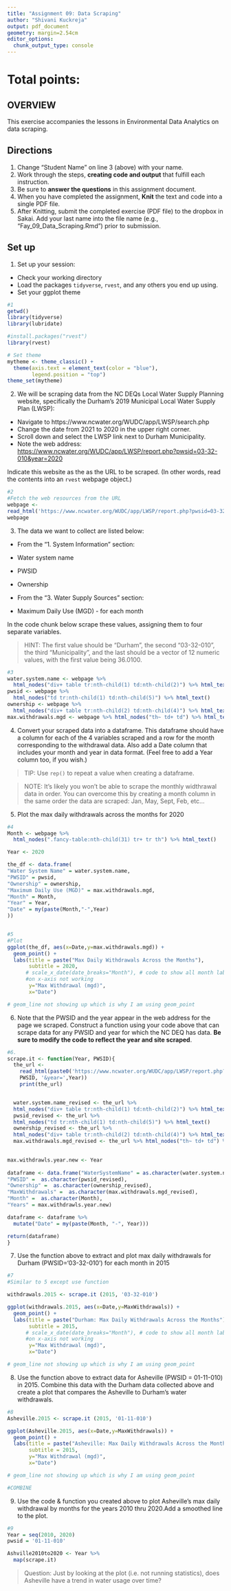 ```yaml
---
title: "Assignment 09: Data Scraping"
author: "Shivani Kuckreja"
output: pdf_document
geometry: margin=2.54cm
editor_options: 
  chunk_output_type: console
---
```


# Total points:

## OVERVIEW

This exercise accompanies the lessons in Environmental Data Analytics on 
data scraping. 

## Directions
1. Change "Student Name" on line 3 (above) with your name.
2. Work through the steps, **creating code and output** that fulfill each 
instruction.
3. Be sure to **answer the questions** in this assignment document.
4. When you have completed the assignment, **Knit** the text and code into a 
single PDF file.
5. After Knitting, submit the completed exercise (PDF file) to the dropbox in 
Sakai. Add your last name into the file name (e.g., "Fay_09_Data_Scraping.Rmd") 
prior to submission.


## Set up 
1. Set up your session:

* Check your working directory
* Load the packages `tidyverse`, `rvest`, and any others you end up using.
* Set your ggplot theme

```r
#1
getwd()
library(tidyverse)
library(lubridate)

#install.packages("rvest")
library(rvest)

# Set theme
mytheme <- theme_classic() +
  theme(axis.text = element_text(color = "blue"), 
        legend.position = "top")
theme_set(mytheme)

```

2. We will be scraping data from the NC DEQs Local Water Supply Planning website, specifically the Durham's 2019 Municipal Local Water Supply Plan (LWSP): 
 * Navigate to https://www.ncwater.org/WUDC/app/LWSP/search.php
 * Change the date from 2021 to 2020 in the upper right corner.
 * Scroll down and select the LWSP link next to Durham Municipality. 
 * Note the web address: 
 <https://www.ncwater.org/WUDC/app/LWSP/report.php?pwsid=03-32-010&year=2020>

Indicate this website as the as the URL to be scraped. 
(In other words, read the contents into an
`rvest` webpage object.)

```r
#2
#Fetch the web resources from the URL
webpage <- 
read_html('https://www.ncwater.org/WUDC/app/LWSP/report.php?pwsid=03-32-010&year=2020')
webpage

```

3. The data we want to collect are listed below:

* From the "1. System Information" section:
 * Water system name
 * PWSID
 * Ownership
 
* From the "3. Water Supply Sources" section:
 * Maximum Daily Use (MGD) - for each month

In the code chunk below scrape these values, assigning them to four 
separate variables.

>HINT: The first value should be "Durham", the second "03-32-010", the third 
"Municipality", and the last should be a vector of 12 numeric values, with 
the first value being 36.0100.

```r
#3
water.system.name <- webpage %>% 
  html_nodes("div+ table tr:nth-child(1) td:nth-child(2)") %>% html_text()
pwsid <- webpage %>% 
  html_nodes("td tr:nth-child(1) td:nth-child(5)") %>% html_text()
ownership <- webpage %>% 
  html_nodes("div+ table tr:nth-child(2) td:nth-child(4)") %>% html_text()
max.withdrawals.mgd <- webpage %>% html_nodes("th~ td+ td") %>% html_text()

```


4. Convert your scraped data into a dataframe. This dataframe should have 
a column for each of the 4 variables scraped and a row for the month 
corresponding to the withdrawal data. Also add a Date column that 
includes your month and year in data format. (Feel free to add a Year 
column too, if you wish.)

>TIP: Use `rep()` to repeat a value when creating a dataframe.

>NOTE: It's likely you won't be able to scrape the monthly widthrawal data 
in order. You can overcome this by creating a month column in the same order 
the data are scraped: Jan, May, Sept, Feb, etc...

5. Plot the max daily withdrawals across the months for 2020

```r
#4
Month <- webpage %>% 
  html_nodes(".fancy-table:nth-child(31) tr+ tr th") %>% html_text()

Year <- 2020

the_df <- data.frame(
"Water System Name" = water.system.name,
"PWSID" = pwsid,
"Ownership" = ownership,
"Maximum Daily Use (MGD)" = max.withdrawals.mgd, 
"Month" = Month, 
"Year" = Year,
"Date" = my(paste(Month,"-",Year)
))


#5
#Plot 
ggplot(the_df, aes(x=Date,y=max.withdrawals.mgd)) + 
  geom_point() + 
  labs(title = paste("Max Daily Withdrawals Across the Months"),
       subtitle = 2020,
      # scale_x_date(date_breaks="Month"), # code to show all month labels 
      #on x-axis not working
       y="Max Withdrawal (mgd)",
       x="Date")

# geom_line not showing up which is why I am using geom_point

```

6. Note that the PWSID and the year appear in the web address for 
the page we scraped. Construct a function using your code above that 
can scrape data for any PWSID and year for which the NC DEQ has data. 
**Be sure to modify the code to reflect the year and site scraped**.

```r
#6. 
scrape.it <- function(Year, PWSID){
  the_url <- 
    read_html(paste0('https://www.ncwater.org/WUDC/app/LWSP/report.php?pwsid=',
    PWSID, '&year=',Year))
    print(the_url)


  water.system.name_revised <- the_url %>% 
  html_nodes("div+ table tr:nth-child(1) td:nth-child(2)") %>% html_text()
  pwsid_revised <- the_url %>% 
  html_nodes("td tr:nth-child(1) td:nth-child(5)") %>% html_text()
  ownership_revised <- the_url %>% 
  html_nodes("div+ table tr:nth-child(2) td:nth-child(4)") %>% html_text()
  max.withdrawals.mgd_revised <- the_url %>% html_nodes("th~ td+ td") %>% html_text()

  
max.withdrawls.year.new <- Year
  
dataframe <- data.frame("WaterSystemName" = as.character(water.system.name_revised), 
"PWSID" =  as.character(pwsid_revised),                 
"Ownership" =  as.character(ownership_revised),
"MaxWithdrawals" =  as.character(max.withdrawals.mgd_revised),
"Month" =  as.character(Month), 
"Years" = max.withdrawls.year.new)

dataframe <- dataframe %>% 
  mutate("Date" = my(paste(Month, "-", Year)))

return(dataframe)
}
```

7. Use the function above to extract and plot max daily withdrawals for Durham (PWSID='03-32-010') for each month in 2015

```r
#7
#Similar to 5 except use function

withdrawals.2015 <- scrape.it (2015, '03-32-010')

ggplot(withdrawals.2015, aes(x=Date,y=MaxWithdrawals)) + 
  geom_point() + 
  labs(title = paste("Durham: Max Daily Withdrawals Across the Months"),
       subtitle = 2015,
      # scale_x_date(date_breaks="Month"), # code to show all month labels
      #on x-axis not working
       y="Max Withdrawal (mgd)",
       x="Date")

# geom_line not showing up which is why I am using geom_point
```

8. Use the function above to extract data for Asheville (PWSID = 01-11-010) 
in 2015. Combine this data with the Durham data collected above and create a 
plot that compares the Asheville to Durham's water withdrawals.

```r
#8
Asheville.2015 <- scrape.it (2015, '01-11-010')

ggplot(Asheville.2015, aes(x=Date,y=MaxWithdrawals)) + 
  geom_point() + 
  labs(title = paste("Asheville: Max Daily Withdrawals Across the Months"),
       subtitle = 2015,
       y="Max Withdrawal (mgd)",
       x="Date")

# geom_line not showing up which is why I am using geom_point

#COMBINE
```


9. Use the code & function you created above to plot Asheville's max daily 
withdrawal by months for the years 2010 thru 2020.Add a smoothed line to 
the plot.

```r
#9
Year = seq(2010, 2020)
pwsid = '01-11-010'

Ashville2010to2020 <- Year %>%
  map(scrape.it)

```

>Question: Just by looking at the plot (i.e. not running statistics), 
does Asheville have a trend in water usage over time?